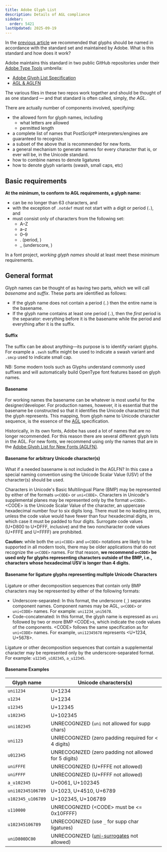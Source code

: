 ```yaml
---
title: Adobe Glyph List
description: Details of AGL compliance
sidebar:
  order: 5421
lastUpdated: 2025-09-19
---
```



In the [previous article][glyph-naming] we recommended that glyphs should be named in accordance with the standard set and maintained by Adobe. What is this standard and how does it work?

Adobe maintains this standard in two public GitHub repositories under their [Adobe Type Tools][adobe-type-tools] umbrella:

- [Adobe Glyph List Specification][adobe-agl]
- [AGL & AGLFN][adobe-agl-aglfn]

The various files in these two repos work together and should be thought of as one standard — and that standard is often called, simply, _the AGL_.

There are actually number of components involved, specifying:

- the allowed form for glyph names, including
  - what letters are allowed
  - permitted length
- a complete list of names that PostScript® interpreters/engines are guaranteed to recognize.
- a subset of the above that is recommended for new fonts.
- a general mechanism to generate names for every character that is, or ever will be, in the Unicode standard.
- how to combine names to denote ligatures
- how to denote glyph variants (swash, small caps, etc)

## Basic requirements

**At the minimum, to conform to AGL requirements, a glyph name:**

- can be no longer than 63 characters, and
- with the exception of `.notdef` must not start with a digit or period (`.`), and
- must consist only of characters from the following set:
  - A–Z
  - a–z
  - 0–9
  - . (period, <Character usv="002E" options="usv,name"/>)
  - _ (underscore, <Character usv="005F" options="usv,name"/>)

In a font project, _working glyph names_ should at least meet these minimum requirements.

## General format

Glyph names can be thought of as having two parts, which we will call _basename_ and _suffix_. These parts are identified as follows:

- If the glyph name does not contain a period (`.`) then the entire name is the basename.
- If the glyph name contains at least one period (`.`), then the _first_ period is the separator: everything before it is the basename while the period and everything after it is the suffix.

#### Suffix

The suffix can be about anything—its purpose is to identify variant glyphs. For example a `.swsh` suffix might be used to indicate a swash variant and `.smcp` used to indicate small cap.

NB: Some modern tools such as Glyphs understand commonly used suffixes and will automatically build OpenType font features based on glyph names.

#### Basename

For working names the basename can be whatever is most useful for the designer/developer. For production names, however, it is essential that the basename be constructed so that it identifies the Unicode character(s) that the glyph represents. This mapping, from glyph name to Unicode character sequence, is the essence of the [AGL][adobe-agl] specification.

Historically, in its own fonts, Adobe has used a lot of names that are no longer recommended. For this reason there are several different glyph lists in the AGL. For new fonts, we recommend using only the names that are in the [Adobe Glyph List for New Fonts (AGLFN)][adobe-aglfn].

#### Basename for arbitrary Unicode character(s)

What if a needed basename is not included in the AGLFN? In this case a special naming convention using the Unicode Scalar Value (USV) of the character(s) should be used.

Characters in Unicode's Basic Multilingual Plane (BMP) may be represented by either of the formats `u<CODE>` or `uni<CODE>`. Characters in Unicode's supplemental planes may be represented only by the format `u<CODE>`. \<CODE\> is the Unicode Scalar Value of the character, an uppercase hexadecimal number four to six digits long. There must be no leading zeros, unless the code value would have fewer than four hexadecimal digits, in which case it must be padded to four digits. Surrogate code values (U+D800 to U+DFFF, inclusive) and the two noncharacter code values (U+FFFE and U+FFFF) are prohibited.  

**Caution:** while both the `uni<CODE>` and `u<CODE>` notations are likely to be supported in all modern tools, there may be older applications that do not recognize the `u<CODE>` names. For that reason, **we recommend `u<CODE>` be used only for glyphs representing characters outside of the BMP, i.e., characters whose hexadecimal USV is longer than 4 digits.**

#### Basename for ligature glyphs representing multiple Unicode Characters

Ligature or other decomposition sequences that contain only BMP characters may be represented by either of the following formats:

- Underscore-separated: In this format, the underscore (`_`) separates component names. Component names may be AGL, `u<CODE>` or `uni<CODE>` names. For example: `uni1234_uni5678`.
- Code-concatenated: In this format, the glyph name is expressed as `uni` followed by two or more BMP \<CODE\>s, which indicate the code values of the components. \<CODE\> follows the same specification as for `uni<CODE>` names. For example, `uni12345678` represents \<U+1234, U+5678\>.

Ligature or other decomposition sequences that contain a supplemental character may be represented only by the underscore-separated format. For example: `u12345_u102345`, `a_u12345`.


#### Basename Examples

|Glyph name|Unicode characters(s)|
|----------|---------------------|
|`uni1234`|U+1234|
|`u1234`|U+1234|
|`u12345`|U+12345|
|`u102345`|U+102345|
|`uni102345`|UNRECOGNIZED (`uni` not allowed for supp chars)|
|`uni123`|UNRECOGNIZED (zero padding required for < 4 digits)|
|`u012345`|UNRECOGNIZED (zero padding not allowed for 5 digits)|
|`uniFFFE`|UNRECOGNIZED (U+FFFE not allowed)|
|`uniFFFF`|UNRECOGNIZED (U+FFFF not allowed)|
|`a_u102345`|U+0061, U+102345|
|`uni102345106789`|U+1023, U+4510, U+6789|
|`u102345_u106789`|U+102345, U+106789|
|`u110000`|UNRECOGNIZED (\<CODE\> must be \<= 0x10FFFF)|
|`u102345106789`|UNRECOGNIZED (use `_` for supp char ligatures)|
|`uniD800DC00`|UNRECOGNIZED ([uni-surrogates] not allowed)|


[adobe-agl-aglfn]: https://github.com/adobe-type-tools/agl-aglfn
[adobe-agl]: https://github.com/adobe-type-tools/agl-specification
[adobe-aglfn]: https://github.com/adobe-type-tools/agl-aglfn/blob/master/aglfn.txt
[adobe-type-tools]: https://github.com/adobe-type-tools
[glyph-naming]: /topics/fonts/glyph-naming
[uni-surrogates]: https://unicode.org/glossary/#surrogate_code_point

